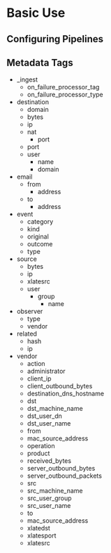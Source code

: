 # Basic Use

## Configuring Pipelines

## Metadata Tags

* _ingest
	* on_failure_processor_tag
	* on_failure_processor_type
* destination
	* domain
	* bytes
	* ip
	* nat
		* port
	* port
	* user
		* name
		* domain
* email
	* from
		* address
	* to
		* address
* event
	* category
	* kind
	* original
	* outcome
	* type
* source
	* bytes
	* ip
	* xlatesrc
	* user
		* group
			* name
* observer
	* type
	* vendor
* related
	* hash
	* ip
* vendor
	* action
	* administrator
	* client_ip
	* client_outbound_bytes
	* destination_dns_hostname
	* dst
	* dst_machine_name
	* dst_user_dn
	* dst_user_name
	* from
	* mac_source_address
	* operation
	* product
	* received_bytes
	* server_outbound_bytes
	* server_outbound_packets
	* src
	* src_machine_name
	* src_user_group
	* src_user_name
	* to
	* mac_source_address
	* xlatedst
	* xlatesport
	* xlatesrc
